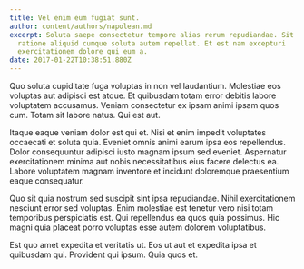 ```yaml
---
title: Vel enim eum fugiat sunt.
author: content/authors/napolean.md
excerpt: Soluta saepe consectetur tempore alias rerum repudiandae. Sit omnis
  ratione aliquid cumque soluta autem repellat. Et est nam excepturi
  exercitationem dolore qui eum a.
date: 2017-01-22T10:38:51.880Z
---
```

Quo soluta cupiditate fuga voluptas in non vel laudantium. Molestiae eos voluptas aut adipisci est atque. Et quibusdam totam error debitis labore voluptatem accusamus. Veniam consectetur ex ipsam animi ipsam quos cum. Totam sit labore natus. Qui est aut.
 Itaque eaque veniam dolor est qui et. Nisi et enim impedit voluptates occaecati et soluta quia. Eveniet omnis animi earum ipsa eos repellendus. Dolor consequuntur adipisci iusto magnam ipsum sed eveniet. Aspernatur exercitationem minima aut nobis necessitatibus eius facere delectus ea. Labore voluptatem magnam inventore et incidunt doloremque praesentium eaque consequatur.
 Quo sit quia nostrum sed suscipit sint ipsa repudiandae. Nihil exercitationem nesciunt error sed voluptas. Enim molestiae est tenetur vero nisi totam temporibus perspiciatis est. Qui repellendus ea quos quia possimus. Hic magni quia placeat porro voluptas esse autem dolorem voluptatibus.
 Est quo amet expedita et veritatis ut. Eos ut aut et expedita ipsa et quibusdam qui. Provident qui ipsum. Quia quos et.